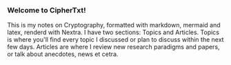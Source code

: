  
### Welcome to CipherTxt! 
This is my notes on Cryptography, formatted with markdown, mermaid and latex, renderd with Nextra. I have two sections: Topics and Articles.
Topics is where you'll find every topic I discussed or plan to discuss within the next few days. Articles are where I review new research paradigms and papers, or talk about anecdotes, news et cetra. 
<Cards>
  <Card title = "Topics" href="/topics"/>
  <Card title="Articles" href="/Articles"/>
  <Card title="Just take me to the first article!" href = "/introduction/Introduction-to-cryptography-and-perfect-secrecy"/>
</Cards>